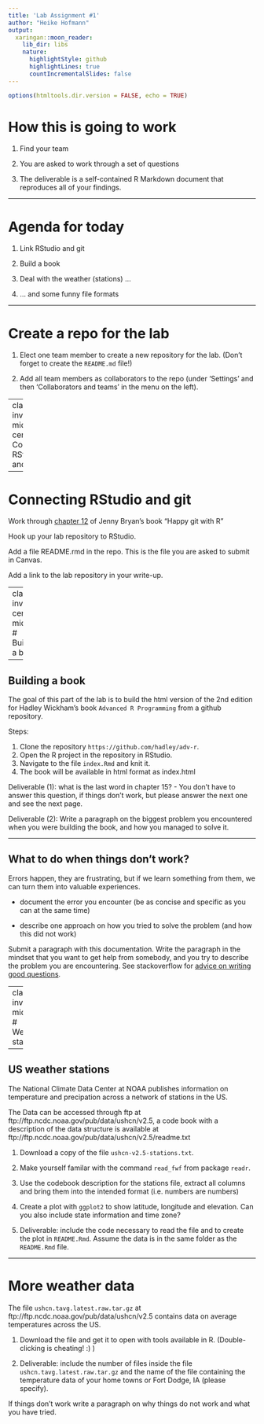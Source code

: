 ```yaml
---
title: 'Lab Assignment #1'
author: "Heike Hofmann"
output:
  xaringan::moon_reader:
    lib_dir: libs
    nature:
      highlightStyle: github
      highlightLines: true
      countIncrementalSlides: false
---
```

```r
options(htmltools.dir.version = FALSE, echo = TRUE)
```
# How this is going to work

1. Find your team

2. You are asked to work through a set of questions 

3. The deliverable is a self-contained R Markdown document that reproduces all of your findings. 

---

# Agenda for today

1. Link RStudio and git

2. Build a book

3. Deal with the weather (stations) ...

4. ... and some funny file formats

---

# Create a repo for the lab

1. Elect one team member to create a new repository for the lab. (Don't forget to create the `README.md` file!)

2. Add all team members as collaborators to the repo (under 'Settings' and then 'Collaborators and teams' in the menu on the left).


---
class: inverse, middle, center
# Connecting RStudio and git

---

# Connecting RStudio and git

Work through [chapter 12](https://happygitwithr.com/rstudio-git-github.html#rstudio-git-github) of Jenny Bryan's book "Happy git with R"

Hook up your lab repository to RStudio. 

Add a file README.rmd in the repo. This is the file you are asked to submit in Canvas. 

Add a link to the lab repository in your write-up.

---
class: inverse, center, middle
# Building a book

---

## Building a book

The goal of this  part of the lab is to build the html version of the 2nd edition for Hadley Wickham's book `Advanced R Programming` from a github repository.

Steps:

1. Clone the repository `https://github.com/hadley/adv-r`.
2. Open the R project in the repository in RStudio.
3. Navigate to the file `index.Rmd` and knit it.
4. The book will be available in html format as index.html

Deliverable (1): what is the last word in chapter 15? - You don't have to answer this question, if things don't work, but please answer the next one and see the next page.

Deliverable (2): Write a paragraph on the biggest problem you encountered when you were building the book, and how you managed to solve it.

---

## What to do when things don't work?

Errors happen, they are frustrating, but if we learn something from them, we can turn them into valuable experiences.

- document the error you encounter (be as concise and specific as you can at the same time)

- describe one approach on how you tried to solve the problem (and how this did not work)

Submit a paragraph with this documentation. Write the paragraph in the mindset that you want to get help from somebody, and you try to describe the problem you are encountering. See stackoverflow for [advice on writing good questions](http://stackoverflow.com/help/how-to-ask).


---
class: inverse, middle
# Weather stations

---

## US weather stations


The National Climate Data Center at NOAA publishes information on temperature and precipation across a network of stations in the US.

The Data can be accessed through ftp at ftp://ftp.ncdc.noaa.gov/pub/data/ushcn/v2.5, a code book with a description of the data structure is available at
ftp://ftp.ncdc.noaa.gov/pub/data/ushcn/v2.5/readme.txt

1. Download a copy of the file `ushcn-v2.5-stations.txt`.

2. Make yourself familar with the command `read_fwf` from package `readr`. 

3. Use the codebook description for the stations file, extract all columns and bring them into the intended format (i.e. numbers are numbers)

4. Create a plot with `ggplot2` to show latitude, longitude and elevation. Can you also include state information and time zone?

5. Deliverable: include the code necessary to read the file and to create the plot in `README.Rmd`. Assume the data is in the same folder as the `README.Rmd` file. 


---

# More weather data

The file `ushcn.tavg.latest.raw.tar.gz`
at ftp://ftp.ncdc.noaa.gov/pub/data/ushcn/v2.5 contains data on average temperatures across the US. 

1. Download the file and get it to open with tools available in R. (Double-clicking is cheating! :) )

2. Deliverable: include the number of files inside the file `ushcn.tavg.latest.raw.tar.gz` and the name of the file containing the temperature data of your home towns or Fort Dodge, IA (please specify).

If things don't work write a paragraph on why things do not work and what you have tried. 


